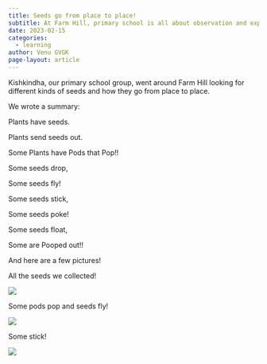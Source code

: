 ```yaml
---
title: Seeds go from place to place!
subtitle: At Farm Hill, primary school is all about observation and exploration - here is an instance of the same!
date: 2023-02-15
categories:
  - learning
author: Venu GVGK
page-layout: article
---
```


Kishkindha, our primary school group, went around Farm Hill looking for different kinds of seeds and how they go from place to place. 

We wrote a summary:

Plants have seeds.

Plants send seeds out. 

Some Plants have Pods that Pop!!

Some seeds drop,

Some seeds fly!

Some seeds stick,

Some seeds poke!

Some seeds float,

Some are Pooped out!!

And here are a few pictures!

All the seeds we collected!

![](cAAq0qQ.jpg)

Some pods pop and seeds fly!

![](VAuPOy9.jpg)

Some stick!

![](gBOzTyS.jpg)


